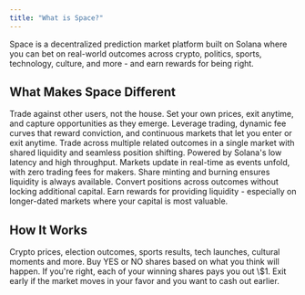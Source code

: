 ```yaml
---
title: "What is Space?"
---
```


Space is a decentralized prediction market platform built on Solana where you can bet on real-world outcomes across crypto, politics, sports, technology, culture, and more - and earn rewards for being right.

## What Makes Space Different

<CardGroup cols={2}>
  <Card title="True Price Discovery" icon="bullseye" iconType="solid" color="#5EDD2C">
    Trade against other users, not the house. Set your own prices, exit anytime, and capture opportunities as they emerge.
  </Card>
  <Card title="Advanced Tools" icon="wrench" iconType="solid" color="#5EDD2C">
    Leverage trading, dynamic fee curves that reward conviction, and continuous markets that let you enter or exit anytime.
  </Card>
  <Card title="Multi-Outcome Markets" icon="chart-bar" iconType="solid" color="#5EDD2C">
    Trade across multiple related outcomes in a single market with shared liquidity and seamless position shifting.
  </Card>
  <Card title="Built for Speed" icon="bolt" iconType="solid" color="#5EDD2C">
    Powered by Solana's low latency and high throughput. Markets update in real-time as events unfold, with zero trading fees for makers.
  </Card>
  <Card title="Capital Efficient" icon="coins" iconType="solid" color="#5EDD2C">
    Share minting and burning ensures liquidity is always available. Convert positions across outcomes without locking additional capital.
  </Card>
  <Card title="Earn Rewards" icon="gem" iconType="solid" color="#5EDD2C">
    Earn rewards for providing liquidity - especially on longer-dated markets where your capital is most valuable.
  </Card>
</CardGroup>

## How It Works

<Steps>
  <Step title="Pick a market" titleSize="h3">
    Crypto prices, election outcomes, sports results, tech launches, cultural moments and more.
  </Step>
  <Step title="Place your bet" titleSize="h3">
    Buy YES or NO shares based on what you think will happen.
  </Step>
  <Step title="Get rewarded" titleSize="h3">
    If you're right, each of your winning shares pays you out \$1. Exit early if the market moves in your favor and you want to cash out earlier.
  </Step>
</Steps>